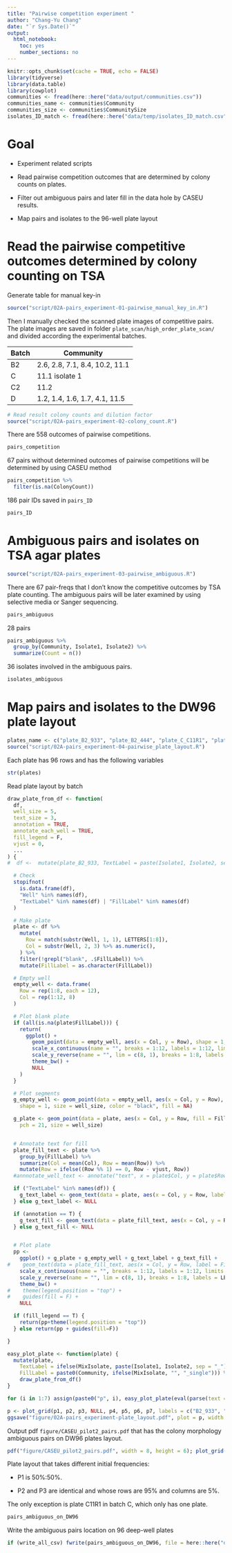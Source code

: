 ```yaml
---
title: "Pairwise competition experiment "
author: "Chang-Yu Chang"
date: "`r Sys.Date()`"
output:
  html_notebook:
    toc: yes
    number_sections: no
---
```


```r
knitr::opts_chunk$set(cache = TRUE, echo = FALSE)
library(tidyverse)
library(data.table)
library(cowplot)
communities <- fread(here::here("data/output/communities.csv"))
communities_name <- communities$Community
communities_size <- communities$CommunitySize
isolates_ID_match <- fread(here::here("data/temp/isolates_ID_match.csv"))
```

# Goal {-}

- Experiment related scripts

- Read pairwise competition outcomes that are determined by colony counts on plates. 

- Filter out ambiguous pairs and later fill in the data hole by CASEU results. 

- Map pairs and isolates to the 96-well plate layout


# Read the pairwise competitive outcomes determined by colony counting on TSA

Generate table for manual key-in

```r
source("script/02A-pairs_experiment-01-pairwise_manual_key_in.R")
```

Then I manually checked the scanned plate images of competitive pairs. The plate images are saved in folder `plate_scan/high_order_plate_scan/` and divided according the experimental batches.

Batch | Community
------|-----------
B2    | 2.6, 2.8, 7.1, 8.4, 10.2, 11.1
C     | 11.1 isolate 1
C2    | 11.2
D     | 1.2, 1.4, 1.6, 1.7, 4.1, 11.5


```r
# Read result colony counts and dilution factor
source("script/02A-pairs_experiment-02-colony_count.R")
```

There are 558 outcomes of pairwise competitions.

```r
pairs_competition
```

67 pairs without determined outcomes of pairwise competitions will be determined by using CASEU method

```r
pairs_competition %>%
  filter(is.na(ColonyCount))
```

186 pair IDs saved in `pairs_ID`

```r
pairs_ID
```



# Ambiguous pairs and isolates on TSA agar plates

```r
source("script/02A-pairs_experiment-03-pairwise_ambiguous.R")
```

There are 67 pair-freqs that I don't know the competitive outcomes by TSA plate counting. The ambiguous pairs will be later examined by using selective media or Sanger sequencing. 

```r
pairs_ambiguous
```

28 pairs

```r
pairs_ambiguous %>% 
  group_by(Community, Isolate1, Isolate2) %>%
  summarize(Count = n())
```

36 isolates involved in the ambiguous pairs. 

```r
isolates_ambiguous
```



# Map pairs and isolates to the DW96 plate layout

```r
plates_name <- c("plate_B2_933", "plate_B2_444", "plate_C_C11R1", "plate_C2_13A", "plate_C2_13B", "plate_D_75", "plate_D_5543")
source("script/02A-pairs_experiment-04-pairwise_plate_layout.R")
```

Each plate has 96 rows and has the following variables

```r
str(plates)
```

Read plate layout by batch

```r
draw_plate_from_df <- function(
  df,
  well_size = 5,
  text_size = 3,
  annotation = TRUE,
  annotate_each_well = TRUE,
  fill_legend = F,
  vjust = 0,
  ...
) {
#  df <-  mutate(plate_B2_933, TextLabel = paste(Isolate1, Isolate2, sep = "_"), FillLabel = paste0(Community, ifelse(MixIsolate, "", "_single")))

  # Check
  stopifnot(
    is.data.frame(df),
    "Well" %in% names(df),
    "TextLabel" %in% names(df) | "FillLabel" %in% names(df)
  )

  # Make plate
  plate <- df %>%
    mutate(
      Row = match(substr(Well, 1, 1), LETTERS[1:8]),
      Col = substr(Well, 2, 3) %>% as.numeric(),
    ) %>%
    filter(!grepl("blank", .$FillLabel)) %>%
    mutate(FillLabel = as.character(FillLabel))

  # Empty well
  empty_well <- data.frame(
    Row = rep(1:8, each = 12),
    Col = rep(1:12, 8)
  )

  # Plot blank plate
  if (all(is.na(plate$FillLabel))) {
    return(
      ggplot() +
        geom_point(data = empty_well, aes(x = Col, y = Row), shape = 1, size = well_size, color = "black", fill = NA) +
        scale_x_continuous(name = "", breaks = 1:12, labels = 1:12, limits = c(1, 12), position = "top") +
        scale_y_reverse(name = "", lim = c(8, 1), breaks = 1:8, labels = LETTERS[1:8]) +
        theme_bw() +
        NULL
    )
  }

  # Plot segments
  g_empty_well <- geom_point(data = empty_well, aes(x = Col, y = Row),
    shape = 1, size = well_size, color = "black", fill = NA)

  g_plate <- geom_point(data = plate, aes(x = Col, y = Row, fill = FillLabel),
    pch = 21, size = well_size)


  # Annotate text for fill
  plate_fill_text <- plate %>%
    group_by(FillLabel) %>%
    summarize(Col = mean(Col), Row = mean(Row)) %>%
    mutate(Row = ifelse((Row %% 1) == 0, Row - vjust, Row))
  #annnotate_well_text <- annotate("text", x = plate$Col, y = plate$Row, label = plate$TextLabel, size = text_size)

  if ("TextLabel" %in% names(df)) {
    g_text_label <- geom_text(data = plate, aes(x = Col, y = Row, label = TextLabel), size = text_size)
  } else g_text_label <- NULL

  if (annotation == T) {
    g_text_fill <- geom_text(data = plate_fill_text, aes(x = Col, y = Row, label = FillLabel))
  } else g_text_fill <- NULL


  # Plot plate
  pp <-
    ggplot() + g_plate + g_empty_well + g_text_label + g_text_fill +
#    geom_text(data = plate_fill_text, aes(x = Col, y = Row, label = FillLabel)) +
    scale_x_continuous(name = "", breaks = 1:12, labels = 1:12, limits = c(1, 12), position = "top") +
    scale_y_reverse(name = "", lim = c(8, 1), breaks = 1:8, labels = LETTERS[1:8]) +
    theme_bw() +
#    theme(legend.position = "top") +
#    guides(fill = F) +
    NULL

  if (fill_legend == T) {
    return(pp+theme(legend.position = "top"))
  } else return(pp + guides(fill=F))

}

easy_plot_plate <- function(plate) {
  mutate(plate,
    TextLabel = ifelse(MixIsolate, paste(Isolate1, Isolate2, sep = "_"), Isolate1),
    FillLabel = paste0(Community, ifelse(MixIsolate, "", "_single"))) %>%
    draw_plate_from_df()
}

```

```r
for (i in 1:7) assign(paste0("p", i), easy_plot_plate(eval(parse(text = plates_name[i]))))

p <- plot_grid(p1, p2, p3, NULL, p4, p5, p6, p7, labels = c("B2_933", "B2_444", "C_C11R1", "", "C2_13A", "C2_13B", "D_75", "D_5543"), ncol = 2, nrow = 4)
ggsave("figure/02A-pairs_experiment-plate_layout.pdf", plot = p, width = 12, height = 16)
```

Output pdf `figure/CASEU_pilot2_pairs.pdf` that has the colony morphology ambiguous pairs on DW96 plates layout.

```r
pdf("figure/CASEU_pilot2_pairs.pdf", width = 8, height = 6); plot_grid(p1, p1, p2, p3, labels = c("933 P1", "933 P2", "444 P2", "C11R1 P1"), ncol = 2, nrow = 2); dev.off()
```


Plate layout that takes different initial frequencies:

- P1 is 50%:50%.

- P2 and P3 are identical and whose rows are 95% and columns are 5%.

The only exception is plate C11R1 in batch C, which only has one plate.

```r
pairs_ambiguous_on_DW96
```

Write the ambiguous pairs location on 96 deep-well plates

```r
if (write_all_csv) fwrite(pairs_ambiguous_on_DW96, file = here::here("data/temp/pairs_ambiguous_on_DW96.csv"))
```


